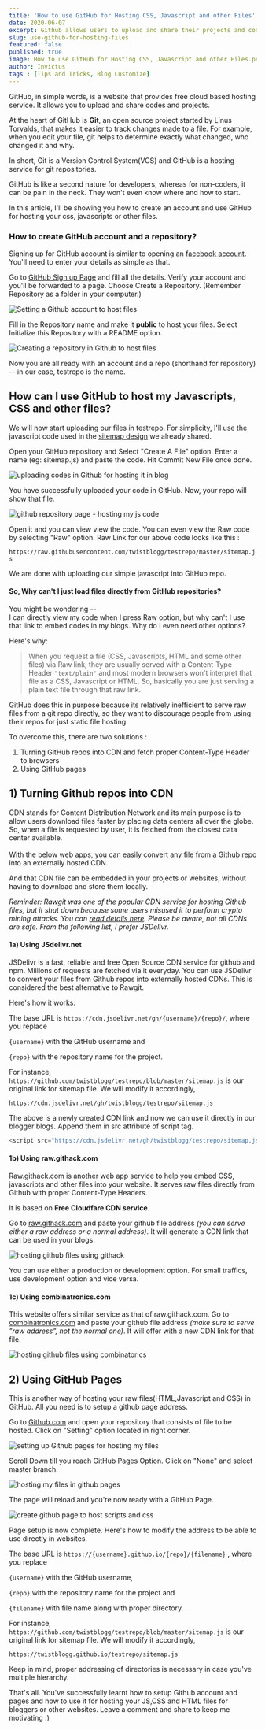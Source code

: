 ```yaml
---
title: 'How to use GitHub for Hosting CSS, Javascript and other Files'
date: 2020-06-07
excerpt: Github allows users to upload and share their projects and codes with others. You can even host your blogger CSS codes, Javascripts, templates and other files with Github. Learn how you can do it.
slug: use-github-for-hosting-files
featured: false
published: true
image: How to use GitHub for Hosting CSS, Javascript and other Files.png
author: Invictus
tags : [Tips and Tricks, Blog Customize]
---
```



  
GitHub, in simple words, is a website that provides free cloud based hosting service. It allows you to upload and share codes and projects.  
  
At the heart of GitHub is **Git**, an open source project started by Linus Torvalds, that makes it easier to track changes made to a file. For example, when you edit your file, git helps to determine exactly what changed, who changed it and why.  
  
In short, Git is a Version Control System(VCS) and GitHub is a hosting service for git repositories.  
  
GitHub is like a second nature for developers, whereas for non-coders, it can be pain in the neck. They won't even know where and how to start.  
  
In this article, I'll be showing you how to create an account and use GitHub for hosting your css, javascripts or other files.  
  


### How to create GitHub account and a repository?   


Signing up for GitHub account is similar to opening an [facebook account](https://www.twistblogg.com/2016/01/best-facebook-tips-and-tricks.html). You'll need to enter your details as simple as that.  
  
Go to <a href="https://github.com/" rel="nofollow noopener noreferrer" target="_blank">GitHub Sign up Page</a> and fill all the details. Verify your account and you'll be forwarded to a page. Choose Create a Repository. (Remember Repository as a folder in your computer.)  
  

<Image src="Setting a Github account to host files.png" alt="Setting a Github account to host files" />

  
Fill in the Repository name and make it **public** to host your files. Select Initialize this Repository with a README option.  
  

<Image src="Creating a repository in Github to host files.png" alt="Creating a repository in Github to host files" />

  
Now you are all ready with an account and a repo (shorthand for repository) -- in our case, testrepo is the name.  
  

## How can I use GitHub to host my Javascripts, CSS and other files?


We will now start uploading our files in testrepo. For simplicity, I'll use the javascript code used in the [sitemap design](https://www.twistblogg.com/2018/08/add-stylish-sitemap-to-blogspot.html) we already shared.  
  
Open your GitHub repository and Select "Create A File" option. Enter a name (eg: sitemap.js) and paste the code. Hit Commit New File once done.  
  

<Image src="uploading codes in Github for hosting it in blog.png" alt="uploading codes in Github for hosting it in blog" />

  
You have successfully uploaded your code in GitHub. Now, your repo will show that file.  


<Image src="github repository page - hosting my js code .png" alt="github repository page - hosting my js code " />


Open it and you can view view the code. You can even view the Raw code by selecting "Raw" option. Raw Link for our above code looks like this :


`https://raw.githubusercontent.com/twistblogg/testrepo/master/sitemap.js`
  
  
We are done with uploading our simple javascript into GitHub repo.  
  

#### So, Why can't I just load files directly from GitHub repositories?


You might be wondering --  
I can directly view my code when I press Raw option, but why can't I use that link to embed codes in my blogs. Why do I even need other options?  
  
Here's why:  
  

> When you request a file (CSS, Javascripts, HTML and some other files) via Raw link, they are usually served with a Content-Type Header `"text/plain"` and most modern browsers won't interpret that file as a CSS, Javascript or HTML. So, basically you are just serving a plain text file through that raw link.

  
GitHub does this in purpose because its relatively inefficient to serve raw files from a git repo directly, so they want to discourage people from using their repos for just static file hosting.   

  
To overcome this, there are two solutions :  

1) Turning GitHub repos into CDN and fetch proper Content-Type Header to browsers  
2) Using GitHub pages  
  

## 1) Turning Github repos into CDN


CDN stands for Content Distribution Network and its main purpose is to allow users download files faster by placing data centers all over the globe. So, when a file is requested by user, it is fetched from the closest data center available.  
    
With the below web apps, you can easily convert any file from a Github repo into an externally hosted CDN.  
  
And that CDN file can be embedded in your projects or websites, without having to download and store them locally.  
  
_Reminder: Rawgit was one of the popular CDN service for hosting Github files, but it shut down because some users misused it to perform crypto mining attacks. You can <a href="https://www.getastra.com/blog/cms/rampant-rawgit-cdn-abuse-by-cryptominers/" rel="nofollow noopener noreferrer" target="_blank">read details here</a>. Please be aware, not all CDNs are safe. From the following list, I prefer JSDelivr._  
  

#### 1a) Using JSdelivr.net

JSDelivr is a fast, reliable and free Open Source CDN service for github and npm. Millions of requests are fetched via it everyday. You can use JSDelivr to convert your files from Github repos into externally hosted CDNs. This is considered the best alternative to Rawgit.  
  
Here's how it works:  
  

The base URL is `https://cdn.jsdelivr.net/gh/{username}/{repo}/`, where you replace

`{username}` with the GitHub username and

`{repo}` with the repository name for the project.

  
For instance, `https://github.com/twistblogg/testrepo/blob/master/sitemap.js` is our original link for sitemap file. We will modify it accordingly, 

```
https://cdn.jsdelivr.net/gh/twistblogg/testrepo/sitemap.js
```

The above is a newly created CDN link and now we can use it directly in our blogger blogs. Append them in src attribute of script tag.  

```js
<script src="https://cdn.jsdelivr.net/gh/twistblogg/testrepo/sitemap.js" type="text/javascript"></script>
```  


#### 1b) Using raw.githack.com  


Raw.githack.com is another web app service to help you embed CSS, javascripts and other files into your website. It serves raw files directly from Github with proper Content-Type Headers.  
  
It is based on **Free Cloudfare CDN service**.  
  
Go to <a href="https://raw.githack.com" rel="nofollow noopener noreferrer" target="_blank">raw.githack.com</a> and paste your github file address _(you can serve either a raw address or a normal address)_. It will generate a CDN link that can be used in your blogs.  
  

<Image src="hosting github files using githack.png" alt="hosting github files using githack" />

  
You can use either a production or development option. For small traffics, use development option and vice versa.  
  

#### 1c) Using combinatronics.com  


This website offers similar service as that of raw.githack.com. Go to <a href="https://combinatronics.com/" rel="nofollow noopener noreferrer" target="_blank">combinatronics.com</a> and paste your github file address _(make sure to serve "raw address", not the normal one)_. It will offer with a new CDN link for that file.  
  


<Image src="hosting github files using combinatorics.png" alt="hosting github files using combinatorics" />
  
  

## 2) Using GitHub Pages


This is another way of hosting your raw files(HTML,Javascript and CSS) in GitHub. All you need is to setup a github page address.  
  
Go to <a href="https://github.com/" rel="nofollow noopener noreferrer" target="_blank">Github.com</a> and open your repository that consists of file to be hosted. Click on "Setting" option located in right corner.  
  

<Image src="setting up Github pages for hosting my files.png" alt="setting up Github pages for hosting my files" />

  
Scroll Down till you reach GitHub Pages Option. Click on "None" and select master branch.  
  

<Image src="hosting my files in github pages.png" alt="hosting my files in github pages" />

  
The page will reload and you're now ready with a GitHub Page.  
  

<Image src="create github page to host scripts and css.png" alt="create github page to host scripts and css" />

  
Page setup is now complete. Here's how to modify the address to be able to use directly in websites.  
  

The base URL is `https://{username}.github.io/{repo}/{filename}` , where you replace

`{username}` with the GitHub username,

`{repo}` with the repository name for the project and

`{filename}` with file name along with proper directory.

  
For instance, `https://github.com/twistblogg/testrepo/blob/master/sitemap.js` is our original link for sitemap file. We will modify it accordingly,

```
https://twistblogg.github.io/testrepo/sitemap.js
```

Keep in mind, proper addressing of directories is necessary in case you've multiple hierarchy.  
  
That's all. You've successfully learnt how to setup Github account and pages and how to use it for hosting your JS,CSS and HTML files for bloggers or other websites. Leave a comment and share to keep me motivating :)